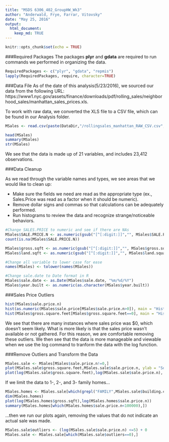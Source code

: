 ```yaml
---
title: "MSDS 6306_402_GroupHW_Wk3"
author: "Anderwald, Frye, Farrar, Vitovsky"
date: "May 25, 2016"
output: 
  html_document:
    keep_md: TRUE
---
```


```r
knitr::opts_chunk$set(echo = TRUE)
```


###Required Packages
The packages **plyr** and **gdata** are required to run commands we performed in organizing the data. 


```r
RequiredPackages <- c("plyr", "gdata", "repmis")
lapply(RequiredPackages, require, character=TRUE)
```


###Data File
As of the date of this analysis(5/23/2016), we sourced our data from the following URL: https://www1.nyc.gov/assets/finance/downloads/pdf/rolling_sales/neighborhood_sales/manhattan_sales_prices.xls.  

To work with raw data, we converted the XLS file to a CSV file, which can be found in our Analysis folder. 

```r
MSales <- read.csv(paste(DataDir,"/rollingsales_manhattan_RAW_CSV.csv",sep = ""), skip=4, header=TRUE)
```

```r
head(MSales)
summary(MSales)
str(MSales)
```

We see that the data is made up of 21 variables, and includes 23,412 observations. 

###Data Cleanup

As we read through the variable names and types, we see areas that we would like to clean up:

* Make sure the fields we need are read as the appropriate type (ex., Sales.Price was read as a factor when it should be numeric).
* Remove dollar signs and commas so that calculations can be adequately    
  performed.
* Run histograms to review the data and recognize strange/noticeable behaviors.
  
```r
#Change SALES.PRICE to numeric and see if there are NAs
MSales$SALE.PRICE.N <- as.numeric(gsub("[^[:digit:]]","", MSales$SALE.PRICE))
count(is.na(MSales$SALE.PRICE.N))
```
```r
MSales$gross.sqft <- as.numeric(gsub("[^[:digit:]]","", MSales$gross.square.feet))
MSales$land.sqft <- as.numeric(gsub("[^[:digit:]]","", MSales$land.square.feet))
```

```r
#Change all variable to lower case for ease
names(MSales) <- tolower(names(MSales))

```

```r
#Change sale.date to Date format in R
MSales$sale.date <- as.Date(MSales$sale.date, "%m/%d/%Y")
MSales$year.built <- as.numeric(as.character(MSales$year.built))
```

###Sales Price Outliers

```r
hist(MSales$sale.price.n) 
hist(as.numeric(MSales$sale.price[MSales$sale.price.n>0]), main = "Histogram of Sales Prices", xlab = "Sales Price", col = "red")
hist(MSales$gross.square.feet[MSales$gross.square.feet==0], main = "Histogram of Square Feet", xlab = "Square Feet", col = "red")
```

We see that there are many instances where sales price was $0, which doesn't seem likely.  What is more likely is that the sales price wasn't available or not gathered.  For this reason, we are comfortable removing these outliers.  We then see that the data is more manageable and viewable when we use the log command to tranform the data with the log function.

###Remove Outliers and Transform the Data

```r
MSales.sale <- MSales[MSales$sale.price.n!=0,]
plot(MSales.sale$gross.square.feet,MSales.sale$sale.price.n, ylab = "Square Feet", xlab = "Sales Price")
plot(log(MSales.sale$gross.square.feet),log(MSales.sale$sale.price.n), ylab = "Log of Square Feet", xlab = "Log of Sales Price")
```

If we limit the data to 1-, 2-, and 3- family homes...

```r
MSales.homes <- MSales.sale[which(grepl("FAMILY",MSales.sale$building.class.category)),]
dim(MSales.homes)
plot(log(MSales.homes$gross.sqft),log(MSales.homes$sale.price.n))
summary(MSales.homes[which(MSales.homes$sale.price.n<100000),])
```
...then we run our plots again, removing the values that do not indicate an actual sale was made.


```r
MSales.sale$outliers <- (log(MSales.sale$sale.price.n) <=5) + 0
MSales.sale <- MSales.sale[which(MSales.sale$outliers==0),]
```



